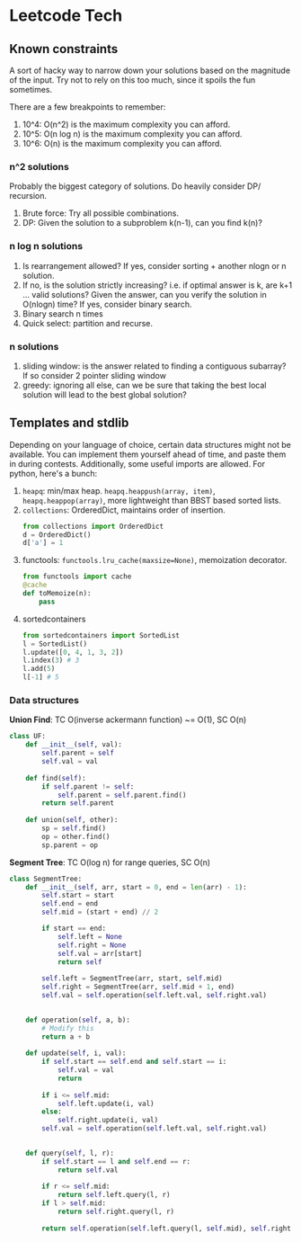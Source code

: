 # Leetcode Tech

## Known constraints

A sort of hacky way to narrow down your solutions based on the magnitude of the input. Try not to rely on this too much, since it spoils the fun sometimes.

There are a few breakpoints to remember:

1. 10^4: O(n^2) is the maximum complexity you can afford.
2. 10^5: O(n log n) is the maximum complexity you can afford.
3. 10^6: O(n) is the maximum complexity you can afford.

### n^2 solutions

Probably the biggest category of solutions. Do heavily consider DP/ recursion.

1. Brute force: Try all possible combinations.
2. DP: Given the solution to a subproblem k(n-1), can you find k(n)?

### n log n solutions

1. Is rearrangement allowed? If yes, consider sorting + another nlogn or n solution.
2. If no, is the solution strictly increasing? i.e. if optimal answer is k, are k+1 ... valid solutions? Given the answer, can you verify the solution in O(nlogn) time? If yes, consider binary search.
3. Binary search n times
4. Quick select: partition and recurse.

### n solutions

1. sliding window: is the answer related to finding a contiguous subarray? If so consider 2 pointer sliding window
2. greedy: ignoring all else, can we be sure that taking the best local solution will lead to the best global solution?

## Templates and stdlib

Depending on your language of choice, certain data structures might not be available. You can implement them yourself ahead of time, and paste them in during contests.
Additionally, some useful imports are allowed. For python, here's a bunch:

1. `heapq`: min/max heap. `heapq.heappush(array, item)`, `heapq.heappop(array)`, more lightweight than BBST based sorted lists.
2. `collections`: OrderedDict, maintains order of insertion.
    ```python
    from collections import OrderedDict
    d = OrderedDict()
    d['a'] = 1
    ```
3. functools: `functools.lru_cache(maxsize=None)`, memoization decorator.
    ```python
    from functools import cache
    @cache
    def toMemoize(n):
        pass
    ```
4. sortedcontainers
    ```py
    from sortedcontainers import SortedList
    l = SortedList()
    l.update([0, 4, 1, 3, 2])
    l.index(3) # 3
    l.add(5)
    l[-1] # 5
    ```
### Data structures

**Union Find**: TC O(inverse ackermann function) ~= O(1), SC O(n)

```python
class UF:
    def __init__(self, val):
        self.parent = self
        self.val = val
    
    def find(self):
        if self.parent != self:
            self.parent = self.parent.find()
        return self.parent
    
    def union(self, other):
        sp = self.find()
        op = other.find()
        sp.parent = op
```

**Segment Tree**: TC O(log n) for range queries, SC O(n)

```python
class SegmentTree:
    def __init__(self, arr, start = 0, end = len(arr) - 1):
        self.start = start
        self.end = end
        self.mid = (start + end) // 2

        if start == end:
            self.left = None
            self.right = None
            self.val = arr[start]
            return self
        
        self.left = SegmentTree(arr, start, self.mid)
        self.right = SegmentTree(arr, self.mid + 1, end)
        self.val = self.operation(self.left.val, self.right.val)

    
    def operation(self, a, b):
        # Modify this
        return a + b
    
    def update(self, i, val):
        if self.start == self.end and self.start == i:
            self.val = val
            return
        
        if i <= self.mid:
            self.left.update(i, val)
        else:
            self.right.update(i, val)
        self.val = self.operation(self.left.val, self.right.val)

    
    def query(self, l, r):
        if self.start == l and self.end == r:
            return self.val
        
        if r <= self.mid:
            return self.left.query(l, r)
        if l > self.mid:
            return self.right.query(l, r)
        
        return self.operation(self.left.query(l, self.mid), self.right.query(self.mid + 1, r))
```





